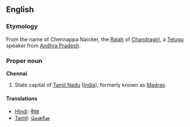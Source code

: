 ==English==
===Etymology===
From the name of Chennappa Naicker, the [[Rajah]] of [[Chandragiri]], a [[Telugu]] speaker from [[Andhra Pradesh]].

===Proper noun===
'''Chennai'''

#State capital of [[Tamil Nadu]] ([[India]]), formerly known as [[Madras]].

====Translations====
*[[Hindi]]: [[चेन्नइ]]
*[[Tamil]]: [[சென்னை]]